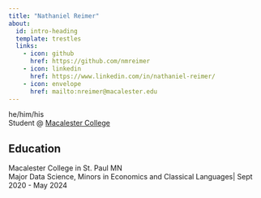 ```yaml
---
title: "Nathaniel Reimer"
about:
  id: intro-heading
  template: trestles
  links:
    - icon: github
      href: https://github.com/nmreimer
    - icon: linkedin
      href: https://www.linkedin.com/in/nathaniel-reimer/
    - icon: envelope
      href: mailto:nreimer@macalester.edu
---
```

:::{#intro-heading}

he/him/his  
Student @ <a href="https://www.macalester.edu/" target="_blank" rel="noopener">Macalester College</a>

## Education
Macalester College in St. Paul MN <br>
Major Data Science, Minors in Economics and Classical Languages| Sept 2020 - May 2024


:::


